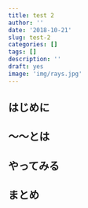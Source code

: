 ```yaml
---
title: test 2
author: ''
date: '2018-10-21'
slug: test-2
categories: []
tags: []
description: ''
draft: yes
image: 'img/rays.jpg'
---
```


## はじめに

## 〜〜とは

## やってみる

## まとめ
